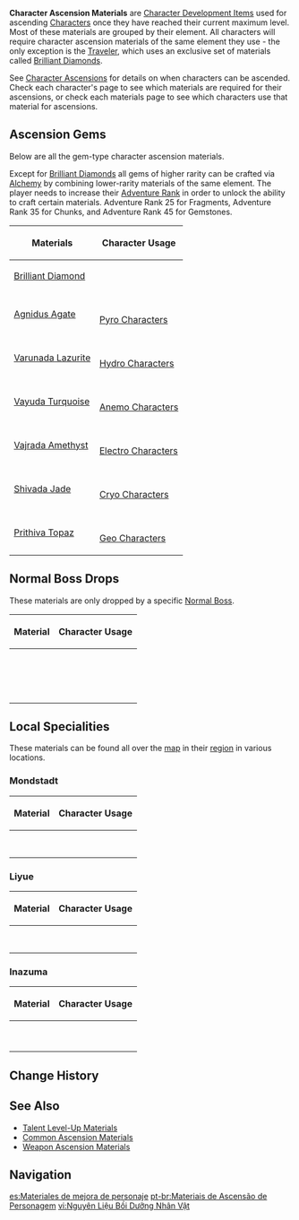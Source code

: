 {{Terminology Infobox
|image        = Item Hoarfrost Core.png
|type         = Item Types
}}
'''Character Ascension Materials''' are [[Character Development Items]] used for ascending [[Characters]] once they have reached their current maximum level. Most of these materials are grouped by their element. All characters will require character ascension materials of the same element they use - the only exception is the [[Traveler]], which uses an exclusive set of materials called [[Brilliant Diamond]]s.

See [[Character Ascensions]] for details on when characters can be ascended. Check each character's page to see which materials are required for their ascensions, or check each materials page to see which characters use that material for ascensions.

==Ascension Gems==
Below are all the gem-type character ascension materials.

Except for [[Brilliant Diamond]]s all gems of higher rarity can be crafted via [[Alchemy]] by combining lower-rarity materials of the same element. The player needs to increase their [[Adventure Rank]] in order to unlock the ability to craft certain materials. Adventure Rank 25 for Fragments, Adventure Rank 35 for Chunks, and Adventure Rank 45 for Gemstones.

{| class="wikitable sortable" style="text-align:center;"
! Materials !! Character Usage
|-
|[[Brilliant Diamond]]<br />{{Card|Brilliant Diamond Sliver|stars=1|Sliver}}{{Card|Brilliant Diamond Fragment|stars=1|Fragment}}{{Card|Brilliant Diamond Chunk|stars=1|Chunk}}{{Card|Brilliant Diamond Gemstone|stars=1|Gemstone}}
|{{Character|Traveler|50}}
|-
|[[Agnidus Agate]]<br />{{Card|Agnidus Agate Sliver|stars=1|Sliver}}{{Card|Agnidus Agate Fragment|stars=1|Fragment}}{{Card|Agnidus Agate Chunk|stars=1|Chunk}}{{Card|Agnidus Agate Gemstone|stars=1|Gemstone}}
|{{Element|Pyro|50}}<br />[[Pyro#Playable Characters|Pyro Characters]]
|-
|[[Varunada Lazurite]]<br />{{Card|Varunada Lazurite Sliver|stars=1|Sliver}}{{Card|Varunada Lazurite Fragment|stars=1|Fragment}}{{Card|Varunada Lazurite Chunk|stars=1|Chunk}}{{Card|Varunada Lazurite Gemstone|stars=1|Gemstone}}
|{{Element|Hydro|50}}<br />[[Hydro#Playable Characters|Hydro Characters]]
|-
|[[Vayuda Turquoise]]<br />{{Card|Vayuda Turquoise Sliver|stars=1|Sliver}}{{Card|Vayuda Turquoise Fragment|stars=1|Fragment}}{{Card|Vayuda Turquoise Chunk|stars=1|Chunk}}{{Card|Vayuda Turquoise Gemstone|stars=1|Gemstone}}
|{{Element|Anemo|50}}<br />[[Anemo#Playable Characters|Anemo Characters]]
|-
|[[Vajrada Amethyst]]<br />{{Card|Vajrada Amethyst Sliver|stars=1|Sliver}}{{Card|Vajrada Amethyst Fragment|stars=1|Fragment}}{{Card|Vajrada Amethyst Chunk|stars=1|Chunk}}{{Card|Vajrada Amethyst Gemstone|stars=1|Gemstone}}
|{{Element|Electro|50}}<br />[[Electro#Playable Characters|Electro Characters]]
|-
|[[Shivada Jade]]<br />{{Card|Shivada Jade Sliver|stars=1|Sliver}}{{Card|Shivada Jade Fragment|stars=1|Fragment}}{{Card|Shivada Jade Chunk|stars=1|Chunk}}{{Card|Shivada Jade Gemstone|stars=1|Gemstone}}
|{{Element|Cryo|50}}<br />[[Cryo#Playable Characters|Cryo Characters]]
|-
|[[Prithiva Topaz]]<br />{{Card|Prithiva Topaz Sliver|stars=1|Sliver}}{{Card|Prithiva Topaz Fragment|stars=1|Fragment}}{{Card|Prithiva Topaz Chunk|stars=1|Chunk}}{{Card|Prithiva Topaz Gemstone|stars=1|Gemstone}}
|{{Element|Geo|50}}<br />[[Geo#Playable Characters|Geo Characters]]
|}

==Normal Boss Drops==
These materials are only dropped by a specific [[Normal Boss]].
{| class="wikitable sortable" style="text-align:center;"
! Material !! Character Usage
|-
| {{Card|Hurricane Seed|stars=1|caption=1}}
| {{Cards by Category|Ascends with Hurricane Seed}}
|-
| {{Card|Lightning Prism|stars=1|caption=1}}
| {{Cards by Category|Ascends with Lightning Prism}}
|-
| {{Card|Basalt Pillar|stars=1|caption=1}}
| {{Cards by Category|Ascends with Basalt Pillar}}
|-
| {{Card|Hoarfrost Core|stars=1|caption=1}}
| {{Cards by Category|Ascends with Hoarfrost Core}}
|-
| {{Card|Everflame Seed|stars=1|caption=1}}
| {{Cards by Category|Ascends with Everflame Seed}}
|-
| {{Card|Cleansing Heart|stars=1|caption=1}}
| {{Cards by Category|Ascends with Cleansing Heart}}
|-
| {{Card|Juvenile Jade|stars=1|caption=1}}
| {{Cards by Category|Ascends with Juvenile Jade}}
|-
| {{Card|Crystalline Bloom|stars=1|caption=1}}
| {{Cards by Category|Ascends with Crystalline Bloom}}
|-
| {{Card|Marionette Core|stars=1|caption=1}}
| {{Cards by Category|Ascends with Marionette Core}}
|-
| {{Card|Perpetual Heart|stars=1|caption=1}}
| {{Cards by Category|Ascends with Perpetual Heart}}
|-
| {{Card|Smoldering Pearl|stars=1|caption=1}}
| {{Cards by Category|Ascends with Smoldering Pearl}}
|-
| {{Card|Dew of Repudiation|stars=1|caption=1}}
| {{Cards by Category|Ascends with Dew of Repudiation}}
|-
| {{Card|Storm Beads|stars=1|caption=1}}
| {{Cards by Category|Ascends with Storm Beads}}
|-
| {{Card|Riftborn Regalia|stars=1|caption=1}}
| {{Cards by Category|Ascends with Riftborn Regalia}}
|-
| {{Card|Dragonheir's False Fin|stars=1|caption=1}}
| {{Cards by Category|Ascends with Dragonheir's False Fin}}
|-
| {{Card|Runic Fang|stars=1|caption=1}}
| {{Cards by Category|Ascends with Runic Fang}}
|}

==Local Specialities==
{{Main|Local Specialities}}
These materials can be found all over the [[map]] in their [[region]] in various locations.

===Mondstadt===
{| class="wikitable sortable" style="text-align:center;"
! Material !! Character Usage
|-
|{{Card|Calla Lily|caption=1}}
|{{Cards by Category|Ascends with Calla Lily}}
|-
|{{Card|Wolfhook|caption=1}}
|{{Cards by Category|Ascends with Wolfhook}}
|-
|{{Card|Valberry|caption=1}}
|{{Cards by Category|Ascends with Valberry}}
|-
|{{Card|Cecilia|caption=1}}
|{{Cards by Category|Ascends with Cecilia}}
|-
|{{Card|Windwheel Aster|caption=1}}
|{{Cards by Category|Ascends with Windwheel Aster}}
|-
|{{Card|Philanemo Mushroom|caption=1}}
|{{Cards by Category|Ascends with Philanemo Mushroom}}
|-
|{{Card|Small Lamp Grass|caption=1}}
|{{Cards by Category|Ascends with Small Lamp Grass}}
|-
|{{Card|Dandelion Seed|caption=1}}
|{{Cards by Category|Ascends with Dandelion Seed}}
|}

===Liyue===
{| class="wikitable sortable" style="text-align:center;"
! Material !! Character Usage
|-
|{{Card|Jueyun Chili|caption=1}}
|{{Cards by Category|Ascends with Jueyun Chili}}
|-
|{{Card|Noctilucous Jade|caption=1}}
|{{Cards by Category|Ascends with Noctilucous Jade}}
|-
|{{Card|Silk Flower|caption=1}}
|{{Cards by Category|Ascends with Silk Flower}}
|-
|{{Card|Glaze Lily|caption=1}}
|{{Cards by Category|Ascends with Glaze Lily}}
|-
|{{Card|Qingxin|caption=1}}
|{{Cards by Category|Ascends with Qingxin}}
|-
|{{Card|Starconch|caption=1}}
|{{Cards by Category|Ascends with Starconch}}
|-
|{{Card|Violetgrass|caption=1}}
|{{Cards by Category|Ascends with Violetgrass}}
|-
|{{Card|Cor Lapis|caption=1}}
|{{Cards by Category|Ascends with Cor Lapis}}
|}

===Inazuma===
{| class="wikitable sortable" style="text-align:center;"
! Material !! Character Usage
|-
|{{Card|Onikabuto|caption=1}}
|{{Cards by Category|Ascends with Onikabuto}}
|-
|{{Card|Sakura Bloom|caption=1}}
|{{Cards by Category|Ascends with Sakura Bloom}}
|-
|{{Card|Crystal Marrow|caption=1}}
|{{Cards by Category|Ascends with Crystal Marrow}}
|-
|{{Card|Dendrobium|caption=1}}
|{{Cards by Category|Ascends with Dendrobium}}
|-
|{{Card|Naku Weed|caption=1}}
|{{Cards by Category|Ascends with Naku Weed}}
|-
|{{Card|Sea Ganoderma|caption=1}}
|{{Cards by Category|Ascends with Sea Ganoderma}}
|-
|{{Card|Sango Pearl|caption=1}}
|{{Cards by Category|Ascends with Sango Pearl}}
|-
|{{Card|Amakumo Fruit|caption=1}}
|{{Cards by Category|Ascends with Amakumo Fruit}}
|-
|{{Card|Fluorescent Fungus|caption=1}}
|{{Cards by Category|Ascends with Fluorescent Fungus}}
|}

==Change History==
{{Change History|1.0}}

==See Also==
* [[Talent Level-Up Materials]]
* [[Common Ascension Materials]]
* [[Weapon Ascension Materials]]

==Navigation==
{{Development Item Navbox|type=Character Ascension Materials}}
[[Category:Character Ascension Materials| ]]

[[es:Materiales de mejora de personaje]]
[[pt-br:Materiais de Ascensão de Personagem]]
[[vi:Nguyên Liệu Bồi Dưỡng Nhân Vật]]